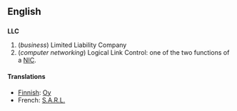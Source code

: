 ==English==
==={{initialism}}===
'''LLC'''

#(''business'') Limited Liability Company
#(''computer networking'') Logical Link Control: one of the two functions of a [[NIC]].

====Translations====
 
*[[Finnish]]: [[Oy]]
*French: [[S.A.R.L.]]